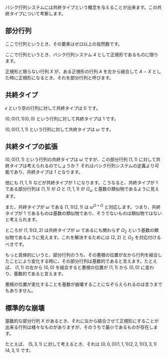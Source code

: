 バシク行列システムには共終タイプという概念を与えることが出来ます。この共終タイプについて考察します。

== 部分行列 ==

ここで行列というとき、その要素はゼロ以上の自然数です。

ここで行列というとき、バシク行列システム 4 として正規形であるものに限ります。

正規形と限らない行列 \( X \) が、ある正規形の行列 \( A \) を左から結合して \( A \frown X \) とした時に正規形になるとき、それを部分行列と呼びます。

== 共終タイプ ==

\( \epsilon \) という空の行列に対して共終タイプは \( 0 \) です。

\( ( 0, 0 ) ( 1, 1 ) ( 0, 0 ) \) という行列に対して共終タイプは \( 1 \) です。

\( ( 0, 0 ) ( 1, 1, 1 ) \) という行列に対して共終タイプは \( \omega \) です。

== 共終タイプの拡張 ==

\( ( 0, 0 ) ( 1, 1 ) \) という行列の共終タイプは \( \omega \) ですが、この部分行列 \( ( 1, 1 ) \) に対して共終タイプは考えられるのでしょうか？ それはバシク行列システムの定義より可能であり、共終タイプは \( 1 \) となります。

他にも \( ( 1, 1, 1 ) \) などが共終タイプが \( 1 \) になります。こうなると、共終タイプが \( 1 \) である部分行列は \( ( 1, 1 ) \) が \( \Omega \) と \( ( 1, 1, 1 ) \) が \( \Omega _ \omega \) と基数の類似物であるように見えます。

また、共終タイプが \( \omega \) である \( ( 1, 1 ) ( 2, 1 ) \) は \( \omega ^ { \Omega + \Omega } \) と対応します。つまり、共終タイプが \( 1 \) であるものは基数の類似物であり、そうでないものは類似物ではないと考えられます。

ところが \( ( 1, 1 ) ( 2, 2 ) \) は共終タイプが \( \omega \) であるにも関わらず \( \Omega _ 2 \) という基数の類似物であるように見えます。これを解決するためには \( ( 2, 2 ) \) と \( \Omega _ 2 \) を対応付けるべきです。

もっと具体的にいうと、部分行列のうち、その悪根の位置が左から行列を結合したことにより変化する時に、その部分行列は基数的であると言えます。たとえば、 \( ( 1, 1 ) \) の左から \( ( 0, 0 ) \) を結合すると悪根の位置が \( ( 1, 1 ) \) から \( ( 0, 0 ) \) に変わり、基数的であると言えます。

悪根の位置が変化することを基数が崩壊することになぞらえられるのは言うまでもありません。

== 標準的な崩壊 ==

基数的な部分行列 \( X \) があるとき、それに左から結合させて正規形にすることが出来る行列は様々なものがありますが、そのうちで最小であるものが存在します。

たとえば、 \( ( 5, 3, 1 ) \) に対して考えるとき、それは \( ( 0, 0, 0 ) ( 1, 1, 1 ) ( 2, 2, 1 ) ( 3, 3, 1 ) ( 4, 3, 1 ) \) です。
